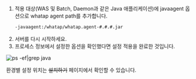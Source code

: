 1. 적용 대상(WAS 및 Batch, Daemon과 같은 Java 애플리케이션)에 javaagent 옵션으로 whatap agent path를 추가합니다.
    ```bash title=JVM_OPTS
    -javaagent:/whatap/whatap.agent-#.#.#.jar
    ```
2. 서버를 다시 시작하세요.
3. 프로세스 정보에서 설정한 옵션을 확인했다면 설정 적용을 완료한 것입니다.

![ps -ef|grep java](https://img.whatap.io/media/agent_java/install/psgrep.png)

환경별 설정 위치는 ~~설치하기~~ 페이지에서 확인할 수 있습니다.